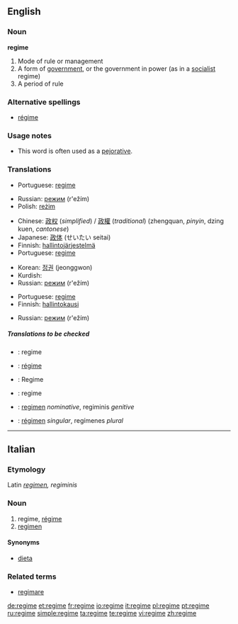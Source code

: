 ==English==
{{wikipedia}}

===Noun===
'''regime'''

# Mode of rule or management
# A form of [[government]], or the government in power (as in a [[socialist]] regime)
# A period of rule

===Alternative spellings===
*[[régime]]

===Usage notes===
*This word is often used as a [[pejorative]].

===Translations===
{{rfc-level|Translations at L3+}}
{{trans-top|Mode of rule or management}}
*Portuguese: [[regime]] {{m}}
{{trans-mid}}
*Russian: [[режим]] (r'ežím) {{m}}
*Polish: [[reżim]] {{m}}
{{trans-bottom}}

{{trans-top|A form of government}}
*Chinese: [[政权]] (''simplified'') / [[政權]] (''traditional'') (zhengquan, ''pinyin'', dzing kuen, ''cantonese'')
*Japanese: [[政体]] (せいたい seitai)
*Finnish: [[hallintojärjestelmä]]
*Portuguese: [[regime]] {{m}}
{{trans-mid}}
*Korean: [[정권]] (jeonggwon)
*Kurdish: {{KUchar|[[ڕژێم]]}}
*Russian: [[режим]] (r'ežím) {{m}}
{{trans-bottom}}

{{trans-top|A period of rule}}
*Portuguese: [[regime]] {{m}}
*Finnish: [[hallintokausi]]
{{trans-mid}}
*Russian: [[режим]] (r'ežím) {{m}}
{{trans-bottom}}

=====Translations to be checked=====
{{checktrans}}
{{top}}
*{{ttbc|Dutch}}: regime
*{{ttbc|French}}: [[régime]]
*{{ttbc|German}}: Regime
*{{ttbc|Italian}}: regime
{{mid}}
*{{ttbc|Latin}}: [[regimen]] ''nominative'', regiminis ''genitive''
*{{ttbc|Spanish}}: [[régimen]] ''singular'', regímenes ''plural''
{{bottom}}

----

==Italian==

===Etymology===
Latin ''[[regimen]], regiminis''

===Noun===
{{it-noun|regim|m|e|i}}

# regime, [[régime]]
# [[regimen]]

====Synonyms====
*[[dieta]]

===Related terms===
*[[regimare]]

[[de:regime]]
[[et:regime]]
[[fr:regime]]
[[io:regime]]
[[it:regime]]
[[pl:regime]]
[[pt:regime]]
[[ru:regime]]
[[simple:regime]]
[[ta:regime]]
[[te:regime]]
[[vi:regime]]
[[zh:regime]]